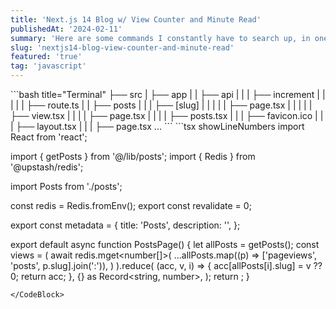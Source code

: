 ```yaml
---
title: 'Next.js 14 Blog w/ View Counter and Minute Read'
publishedAt: '2024-02-11'
summary: 'Here are some commands I constantly have to search up, in one place.'
slug: 'nextjs14-blog-view-counter-and-minute-read'
featured: 'true'
tag: 'javascript'
---
```



<CodeBlock title="Folder Structure">
```bash title="Terminal"
├── src
|   ├── app
|   |   ├── api
|   |   |   ├── increment
|   |   |   |   |   ├── route.ts
|   |   ├── posts
|   |   |   ├── [slug]
|   |   |   |   |   ├── page.tsx
|   |   |   |   |   ├── view.tsx
|   |   |   |   ├── page.tsx
|   |   |   |   ├── posts.tsx
|   |   |   ├── favicon.ico
|   |   |   ├── layout.tsx
|   |   |   ├── page.tsx
...
```
</CodeBlock>

<CodeBlock title="src/app/posts/page.tsx">
```tsx showLineNumbers
import React from 'react';

import { getPosts } from '@/lib/posts';
import { Redis } from '@upstash/redis';

import Posts from './posts';

const redis = Redis.fromEnv();
export const revalidate = 0;

export const metadata = {
  title: 'Posts',
  description: '',
};


export default async function PostsPage() {
  let allPosts = getPosts();
  const views = (
    await redis.mget<number[]>(
      ...allPosts.map((p) => ['pageviews', 'posts', p.slug].join(':')),
    )
  ).reduce(
    (acc, v, i) => {
      acc[allPosts[i].slug] = v ?? 0;
      return acc;
    },
    {} as Record<string, number>,
  );
  return <Posts allPosts={allPosts} views={views} />;
}
```
</CodeBlock>